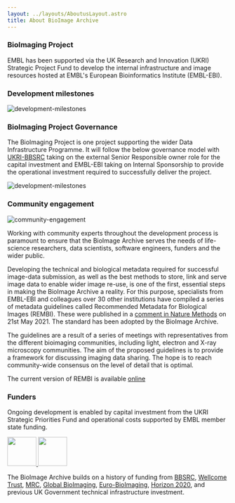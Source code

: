 ```yaml
---
layout: ../layouts/AboutusLayout.astro
title: About BioImage Archive
---
```


### BioImaging Project

EMBL has been supported via the UK Research and Innovation (UKRI) Strategic Project Fund to develop the internal infrastructure and image resources hosted at EMBL's European Bioinformatics Institute (EMBL-EBI).

### Development milestones
![development-milestones](/src/assets/bioimage-archive/development-milestones.png)

### BioImaging Project Governance
The BioImaging Project is one project supporting the wider Data Infrastructure Programme. It will follow the below governance model with [UKRI-BBSRC](https://bbsrc.ukri.org/) taking on the external Senior Responsible owner role for the capital investment and EMBL-EBI taking on Internal Sponsorship to provide the operational investment required to successfully deliver the project.

![development-milestones](/src/assets/bioimage-archive/bioimaging_governance_phase2.png)

### Community engagement

<img alt="community-engagement" src={rembi.src} class="float-right padding-left-large" />

Working with community experts throughout the development process is paramount to ensure that the BioImage Archive serves the needs of life-science researchers, data scientists, software engineers, funders and the wider public.

Developing the technical and biological metadata required for successful image-data submission, as well as the best methods to store, link and serve image data to enable wider image re-use, is one of the first, essential steps in making the BioImage Archive a reality. For this purpose, specialists from EMBL-EBI and colleagues over 30 other institutions have compiled a series of metadata guidelines called Recommended Metadata for Biological Images (REMBI). These were published in a <a href="https://www.nature.com/articles/s41592-021-01166-8">comment in Nature Methods</a> on 21st May 2021. The standard has been adopted by the BioImage Archive.

The guidelines are a result of a series of meetings with representatives from the different bioimaging communities, including light, electron and X-ray microscopy communities. The aim of the proposed guidelines is to provide a framework for discussing imaging data sharing. The hope is to reach community-wide consensus on the level of detail that is optimal.

The current version of REMBI is available <a href="https://docs.google.com/spreadsheets/d/1Ck1NeLp-ZN4eMGdNYo2nV6KLEdSfN6oQBKnnWU6Npeo/edit#gid=1023506919">online</a>


### Funders

Ongoing development is enabled by capital investment from the UKRI Strategic Priorities Fund and operational costs
supported by EMBL member state funding.

<a href="https://www.ukri.org/" class="logo-img">
<img class="padding-bottom-large" src={uk_ri_logo.src} style="height: 66px;" />
</a>
			
<a href="http://www.ebi.ac.uk" class="logo-img">
<img class="padding-bottom-large" src={EMBL_logo_colour_wordmark.src} style="height: 66px;" />
</a>
			

The BioImage Archive builds on a history of funding from [BBSRC](https://bbsrc.ukri.org/), [Wellcome Trust](https://wellcome.ac.uk/), [MRC](https://mrc.ukri.org/), [Global BioImaging](https://www.globalbioimaging.org/), [Euro-BioImaging](http://www.eurobioimaging.eu/), [Horizon 2020](https://ec.europa.eu/programmes/horizon2020/), and previous UK Government technical infrastructure investment.